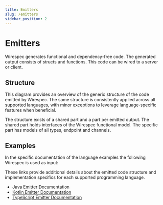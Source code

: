 ```yaml
---
title: Emitters
slug: /emitters
sidebar_position: 2
---
```




# Emitters
Wirespec generates functional and dependency-free code. The generated output consists of structs and functions. This code can be wired to a server or client.

## Structure
This diagram provides an overview of the generic structure of the code emitted by Wirespec. The same structure is consistently applied across all supported languages, with minor exceptions to leverage language-specific features when beneficial.

The structure exists of a shared part and a part per emitted output. The shared part holds interfaces of the Wirespec functional model. The specific part has models of all types, endpoint and channels.

<Drawio content={simpleGraph}  />

## Examples
In the specific documentation of the language examples the following Wirespec is used as input:

<WirespecExample/>



These links provide additional details about the emitted code structure and implementation specifics for each supported programming language.

- [Java Emitter Documentation](./emitters-java.mdx)
- [Kotlin Emitter Documentation](./emitters-kotlin.mdx)
- [TypeScript Emitter Documentation](./emitters-typescript.mdx)
